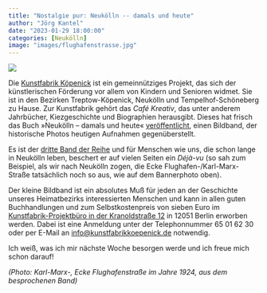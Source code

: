 ```yaml
---
title: "Nostalgie pur: Neukölln -- damals und heute"
author: "Jörg Kantel"
date: "2023-01-29 18:00:00"
categories: [Neukölln]
image: "images/flughafenstrasse.jpg"
---
```


[![](images/flughafenstrasse-b.jpg)](https://media04.berliner-woche.de/article/2023/01/20/4/425384_XL.jpg)

Die [Kunstfabrik Köpenick](http://www.kunstfabrikkoepenick.de/index.html) ist ein gemeinnütziges Projekt, das sich der künstlerischen Förderung vor allem von Kindern und Senioren widmet. Sie ist in den Bezirken Treptow-Köpenick, Neukölln und Tempelhof-Schöneberg zu Hause. Zur Kunstfabrik gehört das *Café Kreativ*, das unter anderem Jahrbücher, Kiezgeschichte und Biographien herausgibt. Dieses hat frisch das Buch »Neukölln -- damals und heute« [veröffentlicht](https://www.berliner-woche.de/bezirk-neukoelln/c-kultur/koepenicker-kunstfabrik-veroeffentlicht-bildband-mit-neukoellner-stadtansichten_a370151), einen Bildband, der historische Photos heutigen Aufnahmen gegenüberstellt.

Es ist der [dritte Band der Reihe](http://www.kunstfabrikkoepenick.de/spublikationen.html) und für Menschen wie uns, die schon lange in Neukölln leben, beschert er auf vielen Seiten ein *Déjà-vu* (so sah zum Beispiel, als wir nach Neukölln zogen, die Ecke Flughafen-/Karl-Marx-Straße tatsächlich noch so aus, wie auf dem Bannerphoto oben).

Der kleine Bildband ist ein absolutes Muß für jeden an der Geschichte unseres Heimatbezirks interessierten Menschen und kann in allen guten Buchhandlungen und zum  Selbstkostenpreis von sieben Euro im [Kunstfabrik-Projektbüro in der Kranoldstraße&nbsp;12](http://www.kunstfabrikkoepenick.de/kontakt.html) in 12051 Berlin erworben werden. Dabei ist eine Anmeldung unter der Telephonnummer 65&nbsp;01&nbsp;62&nbsp;30 oder per E-Mail an <info@kunstfabrikkoepenick.de> notwendig.

Ich weiß, was ich mir nächste Woche besorgen werde und ich freue mich schon darauf!

*(Photo: Karl-Marx-, Ecke Flughafenstraße im Jahre 1924, aus dem besprochenen Band)*